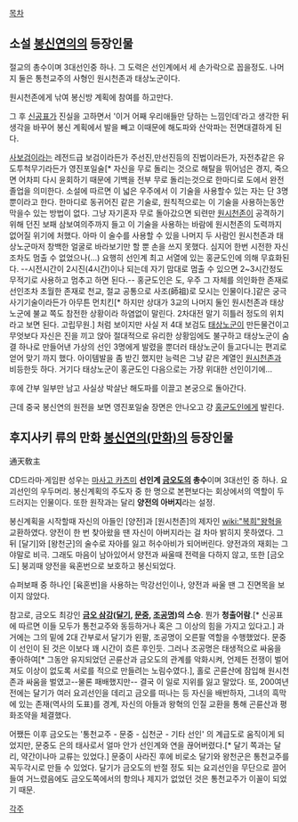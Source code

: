 [[목차]]
== 소설 [[봉신연의]]의 등장인물 ==
절교의 총수이며 3대선인중 하나. 그 도력은 선인계에서 세 손가락으로 꼽을정도. 나머지 둘은 통천교주의 사형인 원시천존과 태상노군이다. 

원시천존에게 낚여 봉신방 계획에 참여를 하고만다. 

그 후 [[신공표]]가 진실을 고하면서 '이거 어째 우리애들만 당하는 느낌인데'라고 생각한 뒤 생각을 바꾸어 봉신 계획에서 발을 빼고 이때문에 해도파와 산악파는 전면대결하게 된다. 

[[사보검]]이라는 레전드급 보검이라든가 주선진,만선진등의 진법이라든가, 자전추같은 유도투척무기라든가 영진포일술[* 자신을 무로 돌리는 것으로 해탈을 뛰어넘은 경지, 죽으면 어차피 다시 윤회하기 때문에 기백을 전부 무로 돌리는것으로 한마디로 도에서 완전 졸업을 의미한다. 소설에 따르면 이 넓은 우주에서 이 기술을 사용할수 있는 자는 단 3명뿐이라고 한다. 한마디로 동귀어진 같은 기술로, 원칙적으로는 이 기술을 사용하는동안 막을수 있는 방법이 없다. 그냥 자기혼자 무로 돌아갔으면 되련만 [[원시천존]]이 공격하기 위해 던진 보패 삼보여의주까지 들고 이 기술을 사용하는 바람에 원시천존의 도력까지 없어질 위기에 처했다. 아마 이 술수를 사용할 수 있을 나머지 두 사람인 원시천존과 태상노군마저 창백한 얼굴로 바라보기만 할 뿐 손을 쓰지 못했다. 심지어 한번 시전한 자신조차도 멈출 수 없었으나(...) 요행히 선인계 최고 서열에 있는 홍균도인에 의해 무효화된다. --시전시간이 2시진(4시간)이나 되는데 자기 맘대로 멈출 수 있으면 2~3시간정도 무적기로 사용하고 멈추고 하면 된다.-- 홍균도인은 도, 우주 그 자체를 의인화한 존재로 선인조차 초월한 존재로 천교, 절교 공통으로 사조(師祖)로 모시는 인물이다.]같은 궁극사기기술이라든가 아무튼 먼치킨[* 하지만 상대가 3교의 나머지 둘인 원시천존과 태상노군에 불교 쪽도 참전한 상황이라 하염없이 말린다. 2차대전 말기 히틀러 정도의 위치라고 보면 된다. 고립무원.] 처럼 보이지만 사실 저 4대 보검도 [[태상노군]]이 만든물건이고 무엇보다 자신은 진을 끼고 앉아 절대적으로 유리한 상황임에도 불구하고 태상노군이 숨결 하나로 만들어낸 가상의 선인 3명에게 발렸을 뿐더러 태상노군이 들고다니는 편괴로 얻어 맞기 까지 했다. 아이템발을 좀 받긴 했지만 능력은 그냥 같은 계열인 [[원시천존]]과 비등한듯 하다. 거기다 태상노군이 홍균도인 다음으로는 가장 위대한 선인이기에...

후에 간부 일부만 남고 사실상 박살난 해도파를 이끌고 본궁으로 돌아간다.

근데 중국 봉신연의 원전을 보면 영진포일술 장면은 안나오고 걍 [[홍균도인]]에게 발린다.


== 후지사키 류의 만화 [[봉신연의(만화)]]의 등장인물 ==
通天敎主

CD드라마·게임판 성우는 [[마사고 카츠미]] '''선인계 [[금오도]]의 총수'''이며 3대선인 중 하나. 요괴선인의 우두머리. 봉신계획의 주도자 중 한 명으로 본편보다는 회상에서의 역할이 두드러지는 인물이다. 또한 원작과는 달리 '''양전의 아버지'''라는 설정.

봉신계획을 시작할때 자신의 아들인 [양전]과 [원시천존]의 제자인 [[wiki:"복희"왕혁]]을 교환하였다. 양전이 한 번 찾아왔을 땐 자신이 아버지라는 걸 차마 밝히지 못하였다. 그 뒤 [달기]와 [왕천군]의 술수로 자아를 잃고 허수아비가 되어버린다. 양전과의 재회는 그야말로 비극. 그래도 마음이 남아있어서 양전과 싸울때 전력을 다하지 않고, 또한 [금오도] 붕괴때 양전을 육혼번으로 보호하고 봉신되었다. 

슈퍼보패 중 하나인 [육혼번]을 사용하는 막강선인이나, 양전과 싸울 땐 그 진면목을 보이지 않았다.

참고로, 금오도 최강인 '''[[금오 삼강]]([[달기]], [[문중]], [[조공명]])의 스승'''. 뭔가 '''청출어람'''.[* 신공표에 따르면 이들 모두가 통천교주와 동등하거나 혹은 그 이상의 힘을 가지고 있다고.] 과거에는 그의 밑에 2대 간부로서 달기가 왼팔, 조공명이 오른팔 역할을 수행했었다. 문중이 선인이 된 것은 이보다 꽤 시간이 흐른 후인듯. 그러나 조공명은 태생적으로 싸움을 좋아하여[* 그동안 유지되었던 곤륜산과 금오도의 관계를 악화시켜, 언제든 전쟁이 벌어져도 이상이 없도록 서로를 적으로 만들려는 노림수였다.], 홀로 곤륜산에 잠입해 원시천존과 싸움을 벌였고--물론 패배했지만-- 결국 이 일로 지위를 잃고 말았다. 또, 200여년 전에는 달기가 여러 요괴선인을 데리고 금오를 떠나는 등 자신을 배반하자, 그녀의 흑막에 있는 존재(역사의 도표)를 경계, 자신의 아들과 왕혁의 인질 교환을 통해 곤륜산과 평화조약을 체결했다. 

어쨌든 이후 금오도는 '통천교주 - 문중 - 십천군 - 기타 선인' 의 계급도로 움직이게 되었지만, 문중도 은의 태사로서 얼마 안가 선인계와 연을 끊어버렸다.[* 달기 쪽과는 달리, 약간이나마 교류는 있었다.] 문중이 사라진 후에 비로소 달기와 왕천군은 통천교주를 꼭두각시로 만들 수 있었다. 달기가 금오도의 반절 정도 되는 요괴선인을 무단으로 끌어들여 거느렸음에도 금오도쪽에서의 항의나 제지가 없었던 것은 통천교주가 이꼴이 되었기 때문.   

[[각주]]
